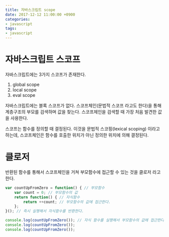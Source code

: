 ```yaml
---
title: 자바스크립트 scope
date: 2017-12-12 11:00:00 +0900
categories:
- javascript
tags:
- javascript
---
```


# 자바스크립트 스코프
자바스크립트에는 3가지 스코프가 존재한다.

1. global scope
2. local scope
3. eval scope

자바스크립트에는 블록 스코프가 없다.
스코프체인(문법적 스코프 라고도 한다)을 통해 계층구조의 부모를 검색하며 값을 찾는다.
스코프체인을 검색할 때 가장 처음 발견한 값을 사용한다.

스코프는 함수를 정의할 때 결정된다.
이것을 문법적 스코핑(lexical scoping) 이라고 하는데, 스코프체인은 함수를 호출한 위치가 아닌 정의한 위치에 의해 결정된다.

# 클로저
반환된 함수를 통해서 스코프체인을 거쳐 부모함수에 접근할 수 있는 것을 클로저 라고 한다.

```javascript
var countUpFromZero = function() { // 부모함수
    var count = 0; // 부모함수의 값
    return function() { // 자식함수
        return ++count; // 부모함수의 값에 접근한다.
    };
}(); // 즉시 실행해서 자식함수를 반환한다.

console.log(countUpFromZero()); // 자식 함수를 실행해서 부모함수의 값에 접근한다. 이것이 클로저
console.log(countUpFromZero());
console.log(countUpFromZero());
```
 